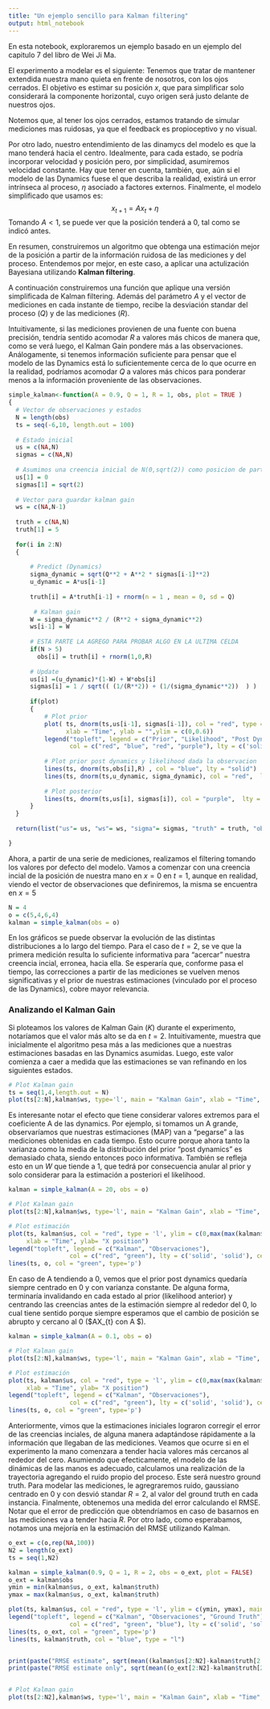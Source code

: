 ```yaml
---
title: "Un ejemplo sencillo para Kalman filtering"
output: html_notebook
---
```

En esta notebook, exploraremos un ejemplo basado en un ejemplo del capitulo 7 del libro de Wei Ji Ma.

El experimento a modelar es el siguiente: Tenemos que tratar de mantener extendida nuestra mano quieta en frente de nosotros, con los ojos cerrados. El objetivo es estimar su posición $x$, que para simplificar solo considerará la componente horizontal, cuyo origen será justo delante de nuestros ojos.

Notemos que, al tener los ojos cerrados, estamos tratando de simular mediciones mas ruidosas, ya que el feedback es propioceptivo y no visual.

Por otro lado, nuestro entendimiento de las dinamycs del modelo es que la mano tenderá hacia el centro. Idealmente, para cada estado, se podría incorporar velocidad y posición pero, por simplicidad, asumiremos velocidad constante. Hay que tener en cuenta, también, que, aún si el modelo de las Dynamics fuese el que describa la realidad, existirá un error intrínseca al proceso, $\eta$ asociado a factores externos. Finalmente, el modelo simplificado que usamos es:
$$ x_{t+1} = A{x_t} + \eta $$
Tomando $A < 1$, se puede ver que la posición tenderá a 0, tal como se indicó antes.

En resumen, construiremos un algoritmo que obtenga una estimación mejor de la posición a partir de la información ruidosa de las mediciones y del proceso. Entendemos por mejor, en este caso, a aplicar una actulización Bayesiana utilizando **Kalman filtering**.

A continuación construiremos una función que aplique una versión simplificada de Kalman filtering. Además del parámetro $A$ y el vector de mediciones en cada instante de tiempo, recibe la desviación standar del proceso ($Q$) y de las mediciones ($R$).

Intuitivamente, si las mediciones provienen de una fuente con buena precisión, tendría sentido acomodar $R$ a valores más chicos de manera que, como se verá luego, el Kalman Gain pondere más a las observaciones.
Análogamente, si tenemos información suficiente para pensar que el modelo de las Dynamics está lo suficientemente cerca de lo que ocurre en la realidad, podríamos acomodar $Q$ a valores más chicos para ponderar menos a la información proveniente de las observaciones. 

```r

simple_kalman<-function(A = 0.9, Q = 1, R = 1, obs, plot = TRUE )
{
  # Vector de observaciones y estados
  N = length(obs)
  ts = seq(-6,10, length.out = 100)
  
  # Estado inicial
  us = c(NA,N)
  sigmas = c(NA,N)
  
  # Asumimos una creencia inicial de N(0,sqrt(2)) como posicion de partida de la mano
  us[1] = 0
  sigmas[1] = sqrt(2)
  
  # Vector para guardar kalman gain
  ws = c(NA,N-1)
  
  truth = c(NA,N)
  truth[1] = 5
  
  for(i in 2:N)
  {
  
      # Predict (Dynamics)
      sigma_dynamic = sqrt(Q**2 + A**2 * sigmas[i-1]**2)
      u_dynamic = A*us[i-1] 
      
      truth[i] = A*truth[i-1] + rnorm(n = 1 , mean = 0, sd = Q)
      
       # Kalman gain
      W = sigma_dynamic**2 / (R**2 + sigma_dynamic**2)
      ws[i-1] = W
      
      # ESTA PARTE LA AGREGO PARA PROBAR ALGO EN LA ULTIMA CELDA
      if(N > 5)
        obs[i] = truth[i] + rnorm(1,0,R)
      
      # Update
      us[i] =(u_dynamic)*(1-W) + W*obs[i]
      sigmas[i] = 1 / sqrt(( (1/(R**2)) + (1/(sigma_dynamic**2))  ) )
      
      if(plot)
      {
          # Plot prior
          plot( ts, dnorm(ts,us[i-1], sigmas[i-1]), col = "red", type = 'l', main = paste("t = ", i),
                xlab = "Time", ylab = "",ylim = c(0,0.6))
          legend("topleft", legend = c("Prior", "Likelihood", "Post Dynamics", "Posterior"), 
                 col = c("red", "blue", "red", "purple"), lty = c('solid', 'solid', 'dashed', 'solid') , cex = 0.8)
          
          # Plot prior post dynamics y likelihood dada la observacion
          lines(ts, dnorm(ts,obs[i],R) , col = "blue", lty = "solid")
          lines(ts, dnorm(ts,u_dynamic, sigma_dynamic), col = "red",  lty = "dashed")
          
          # Plot posterior
          lines(ts, dnorm(ts,us[i], sigmas[i]), col = "purple",  lty = "solid")
      }
  }
  
  return(list("us"= us, "ws"= ws, "sigma"= sigmas, "truth" = truth, "obs" = obs))

}
```

Ahora, a partir de una serie de mediciones, realizamos el filtering tomando los valores por defecto del modelo.
Vamos a comenzar con una creencia incial de la posición de nuestra mano en $x = 0$ en $t = 1$, aunque en realidad, viendo el vector de observaciones que definiremos, la misma se encuentra en $x = 5$

```r
N = 4
o = c(5,4,6,4)
kalman = simple_kalman(obs = o)
```

En los gráficos se puede observar la evolución de las distintas distribuciones a lo largo del tiempo.
Para el caso de $t = 2$,  se ve que la primera medición resulta lo suficiente informativa para "acercar" nuestra creencia incial, erronea, hacia ella. Se esperaría que, conforme pasa el tiempo, las correcciones a partir de las mediciones se vuelven menos significativas y el prior de nuestras estimaciones (vinculado por el proceso de las Dynamics), cobre mayor relevancia.

### Analizando el Kalman Gain 

Si ploteamos los valores de Kalman Gain ($K$) durante el experimento, notaríamos que el valor más alto se da en $t = 2$. 
Intuitivamente, muestra que inicialmente el algoritmo pesa más a las mediciones que a nuestras estimaciones basadas en las Dynamics asumidas. Luego, este valor comienza a caer a medida que las estimaciones se van refinando en los siguientes estados.

```r

# Plot Kalman gain 
ts = seq(1,4,length.out = N)
plot(ts[2:N],kalman$ws, type='l', main = "Kalman Gain", xlab = "Time", ylab = "K")

```

Es interesante notar el efecto que tiene considerar valores extremos para el coeficiente A de las dynamics.
Por ejemplo, si tomamos un A grande, observaríamos que nuestras estimaciones (MAP) van a "pegarse" a las mediciones obtenidas en cada tiempo. Esto ocurre porque ahora tanto la varianza como la media de la distribución del prior "post dynamics" es demasiado chata, siendo entonces poco informativa. También se refleja esto en un $W$ que tiende a 1, que tedrá por consecuencia anular al prior y solo considerar para la estimación a posteriori el likelihood.
```r
kalman = simple_kalman(A = 20, obs = o)

# Plot Kalman gain 
plot(ts[2:N],kalman$ws, type='l', main = "Kalman Gain", xlab = "Time", ylab = "K")

# Plot estimación
plot(ts, kalman$us, col = "red", type = 'l', ylim = c(0,max(max(kalman$us),max(o))), main = "Kalman Filtering", 
     xlab = "Time", ylab= "X position")
legend("topleft", legend = c("Kalman", "Observaciones"), 
                 col = c("red", "green"), lty = c('solid', 'solid'), cex = 0.8)
lines(ts, o, col = "green", type='p')


```


En caso de A tendiendo a 0, vemos que el prior post dynamics quedaría siempre centrado en 0 y con varianza constante. De alguna forma, terminaría invalidando en cada estado al prior (likelihood anterior) y centrando las creencias antes de la estimación siempre al rededor del 0, lo cual tiene sentido porque siempre esperamos que el cambio de posición se abrupto y cercano al 0  ($AX_{t} con A\rightarrow 0 $).

```r
kalman = simple_kalman(A = 0.1, obs = o)

# Plot Kalman gain 
plot(ts[2:N],kalman$ws, type='l', main = "Kalman Gain", xlab = "Time", ylab = "K")

# Plot estimación
plot(ts, kalman$us, col = "red", type = 'l', ylim = c(0,max(max(kalman$us),max(o))), main = "Kalman Filtering", 
     xlab = "Time", ylab= "X position")
legend("topleft", legend = c("Kalman", "Observaciones"), 
                 col = c("red", "green"), lty = c('solid', 'solid'), cex = 0.8)
lines(ts, o, col = "green", type='p')

```

Anteriormente, vimos que la estimaciones iniciales lograron corregir el error de las creencias inciales, de alguna manera adaptándose rápidamente a la información que llegaban de las mediciones. Veamos que ocurre si en el experimento la mano comenzara a tender hacia valores más cercanos al rededor del cero. 
Asumiendo que efecticamente, el modelo de las dinámicas de las manos es adecuado, calculamos una realización de la trayectoria agregando el ruido propio del proceso. Este será nuestro ground truth.
Para modelar las mediciones, le agregraremos ruido, gaussiano centrado en 0 y con desvió standar $R = 2$, al valor del ground truth en cada instancia.
Finalmente, obtenemos una medida del error calculando el RMSE. Notar que el error de predicción que obtendríamos en caso de basarnos en las mediciones va a tender hacia $R$. Por otro lado, como esperabamos, notamos una mejoría en la estimación del RMSE utilizando Kalman.
```r

o_ext = c(o,rep(NA,100))
N2 = length(o_ext)
ts = seq(1,N2)

kalman = simple_kalman(0.9, Q = 1, R = 2, obs = o_ext, plot = FALSE)
o_ext = kalman$obs
ymin = min(kalman$us, o_ext, kalman$truth)
ymax = max(kalman$us, o_ext, kalman$truth)

plot(ts, kalman$us, col = "red", type = 'l', ylim = c(ymin, ymax), main = "Kalman Filtering", xlab = "Time", ylab= "X position")
legend("topleft", legend = c("Kalman", "Observaciones", "Ground Truth"), 
                 col = c("red", "green", "blue"), lty = c('solid', 'solid', 'solid'), cex = 0.8)
lines(ts, o_ext, col = "green", type='p')
lines(ts, kalman$truth, col = "blue", type = "l")


print(paste("RMSE estimate", sqrt(mean((kalman$us[2:N2]-kalman$truth[2:N2])**2))))
print(paste("RMSE estimate only", sqrt(mean((o_ext[2:N2]-kalman$truth[2:N2])**2))))


# Plot Kalman gain 
plot(ts[2:N2],kalman$ws, type='l', main = "Kalman Gain", xlab = "Time", ylab = "K")

```


